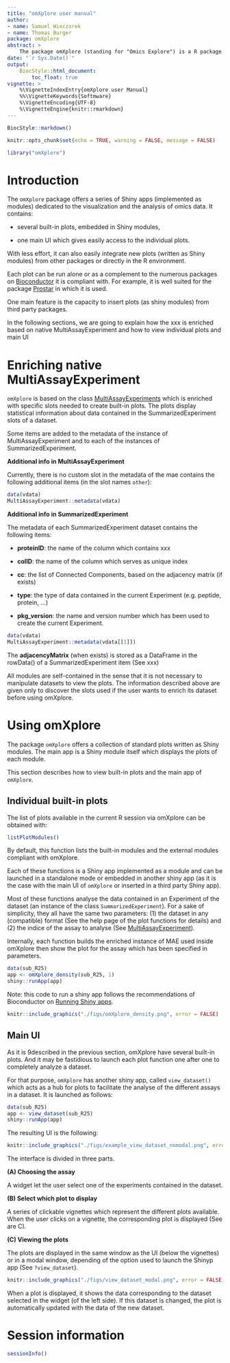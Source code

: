 ---
title: "omXplore user manual"
author: 
- name: Samuel Wieczorek
- name: Thomas Burger
package: omXplore
abstract: >
    The package omXplore (standing for "Omics Explore") is a R package which provides functions to vizualize omics experiments. It deals with common data formats in Bioconductor such as MSnSet, MultiAssayEperiments, QFeatures or even simple lists.
date: "`r Sys.Date()`"
output:
    BiocStyle::html_document:
        toc_float: true
vignette: >
    %\VignetteIndexEntry{omXplore user Manual}
    %%\VignetteKeywords{Softmware}
    %\VignetteEncoding{UTF-8}
    %\VignetteEngine{knitr::rmarkdown}
---

```{r style, echo = FALSE, results = 'asis'}
BiocStyle::markdown()
```


```{r setup, include=FALSE}
knitr::opts_chunk$set(echo = TRUE, warning = FALSE, message = FALSE)
```

```{r env}
library("omXplore")
```

# Introduction

The `omXplore` package offers a series of Shiny apps (implemented as modules) dedicated to the visualization and the analysis of omics data. 
It contains:

- several built-in plots, embedded in Shiny modules,

- one main UI which gives easily access to the individual plots.

With less effort, it can also easily integrate new plots
(written as Shiny modules) from other packages or directly in the R
environment.


Each plot can be run alone or as a complement to the numerous packages on [Bioconductor](https://www.bioconductor.org/) it is compliant with. For example,
it is well suited for the package [Prostar](https://www.bioconductor.org/packages/release/bioc/html/Prostar.html) in which it is used.

One main feature is the capacity to insert plots (as shiny modules) from third party packages.

In the following sections, we are going to explain how the xxx is enriched based on native MultiAssayExperiment and how to view individual plots and main UI

# Enriching native MultiAssayExperiment

`omXplore` is based on the class [MultiAssayExperiments](https://www.bioconductor.org/packages/release/bioc/html/MultiAssayExperiment.html) which is enriched with specific slots needed to create built-in plots.
The plots display statistical information about data contained in the SummarizedExperiment
slots of a dataset.

Some items are added to the metadata of the instance of
MultiAssayExperiment and to each of the instances of SummarizedExperiment.

**Additional info in MultiAssayExperiment**

Currently, there is no custom slot in the metadata of the mae contains
the following additional items (in the slot names `other`):

```{r meta_mae, echo = TRUE}
data(vdata)
MultiAssayExperiment::metadata(vdata)
```

**Additional info in SummarizedExperiment**

The metadata of each SummarizedExperiment dataset contains the following
items: 

-   **proteinID**: the name of the column which contains xxx

-   **colID**: the name of the column which serves as unique index

-   **cc**: the list of Connected Components, based on the adjacency
    matrix (if exists)

-   **type**: the type of data contained in the current Experiment (e.g. peptide, protein, ...)

-   **pkg_version**: the name and version number which has been used to
    create the current Experiment.


```{r meta_se, echo = TRUE}
data(vdata)
MultiAssayExperiment::metadata(vdata[[1]])
```

The **adjacencyMatrix** (when exists) is stored as a DataFrame in the
rowData() of a SummarizedExperiment item (See xxx)


All modules are self-contained in the sense that it is not necessary to manipulate datasets to view the plots. The information described above are given only to discover the slots used if the user wants to enrich its dataset before using omXplore.


# Using omXplore

The package `omXplore` offers a collection of standard plots written as Shiny modules.
The main app is a Shiny module itself which displays the plots of each
module.

This section describes how to view built-in plots and the main app of `omXplore`.

## Individual built-in plots

The list of plots available in the current R session via omXplore can be obtained with: 

```{r listShinyApps}
listPlotModules()
```

By default, this function lists the built-in modules and the external modules compliant with omXplore.

Each of these functions is a Shiny app implemented as a module and can be launched in a standalone mode or embedded in another shiny app (as it is the case with the main UI of `omXplore` or inserted in a third party Shiny app).


Most of these functions analyse the data contained in an Experiment of the dataset (an instance of the class `SummarizedExperiment`). For a sake of simplicity, they all have the same two parameters: (1) the dataset in any (compatible) format (See the help page of the plot functions for details) and (2) the indice of the assay to analyse (See [MultiAssayExperiment](https://www.bioconductor.org/packages/release/bioc/html/MultiAssayExperiment.html)). 

Internally, each function builds the enriched instance of MAE used inside omXplore then show the plot for the assay which has been specified in parameters.


```{r ex_modules, eval=FALSE}
data(sub_R25)
app <- omXplore_density(sub_R25, 1)
shiny::runApp(app)
```

Note: this code to run a shiny app follows the recommendations of Bioconductor on [Running Shiny apps](https://contributions.bioconductor.org/shiny.html#running-app).

```{r omXplore_density_png, results='markup', fig.cap="Plot generated by the module omXplore_density()", echo=FALSE, out.width='100%', fig.align='center', fig.wide = TRUE}
knitr::include_graphics("./figs/omXplore_density.png", error = FALSE)
```



## Main UI

As it is 9described in the previous section, omXplore have several built-in plots. And it may be fastidious to launch each plot function one after one to completely analyze a dataset.

For that purpose, `omXplore` has another shiny app, called `view_dataset()` which acts as a hub for plots to facilitate the analyse of the different assays in a dataset. It is launched as follows:

```{r view_dataset_modal, eval=FALSE}
data(sub_R25)
app <- view_dataset(sub_R25)
shiny::runApp(app)
```

The resulting UI is the following:

```{r example_view_dataset_nomodal_png, results='markup', fig.cap="`omXplore` interactive interface with modal.", echo=FALSE, out.width='100%', fig.align='center', fig.wide = TRUE}
knitr::include_graphics("./figs/example_view_dataset_nomodal.png", error = FALSE)
```

The interface is divided in three parts.

**(A) Choosing the assay** 

A widget let the user select one of the experiments contained in the dataset.

**(B) Select which plot to display**

A series of clickable vignettes which represent the different plots available. When the user clicks on a vignette, the corresponding plot is displayed (See are C).

**(C) Viewing the plots**

The plots are displayed in the same window as the UI (below the vignettes) or in a modal window, depending of the option used to launch the Shinyp app (See `?view_dataset`).


```{r view_dataset_nomodal_png, results='markup', fig.cap="`omXplore` interactive interface with modal.", echo=FALSE, out.width='100%', fig.align='center', fig.wide = TRUE}
knitr::include_graphics("./figs/view_dataset_modal.png", error = FALSE)
```

When a plot is displayed, it shows the data corresponding to the dataset
selected in the widget (of the left side). If this dataset is changed, the plot is 
automatically updated with the data of the new dataset.

# Session information

```{r}
sessionInfo()
```
